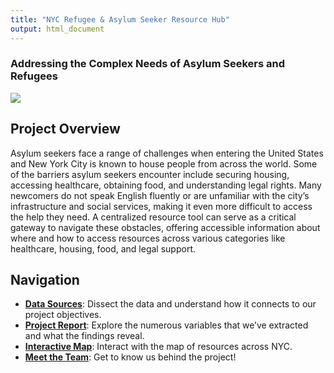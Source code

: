 ```yaml
---
title: "NYC Refugee & Asylum Seeker Resource Hub"
output: html_document
---
```


### Addressing the Complex Needs of Asylum Seekers and Refugees

![](image/coverpagephoto.webp)

## Project Overview 

Asylum seekers face a range of challenges when entering the United States and New York City is known to house people from across the world. Some of the barriers asylum seekers encounter include securing housing, accessing healthcare, obtaining food, and understanding legal rights. Many newcomers do not speak English fluently or are unfamiliar with the city's infrastructure and social services, making it even more difficult to access the help they need. A centralized resource tool can serve as a critical gateway to navigate these obstacles, offering accessible information about where and how to access resources across various categories like healthcare, housing, food, and legal support.



## Navigation 

- [**Data Sources**](data_processing.html): Dissect the data and understand how it connects to our project objectives. 
- [**Project Report**](project_report.html): Explore the numerous variables that we've extracted and what the findings reveal. 
- [**Interactive Map**](interactive_map.html): Interact with the map of resources across NYC. 
- [**Meet the Team**](about_us.html): Get to know us behind the project!

